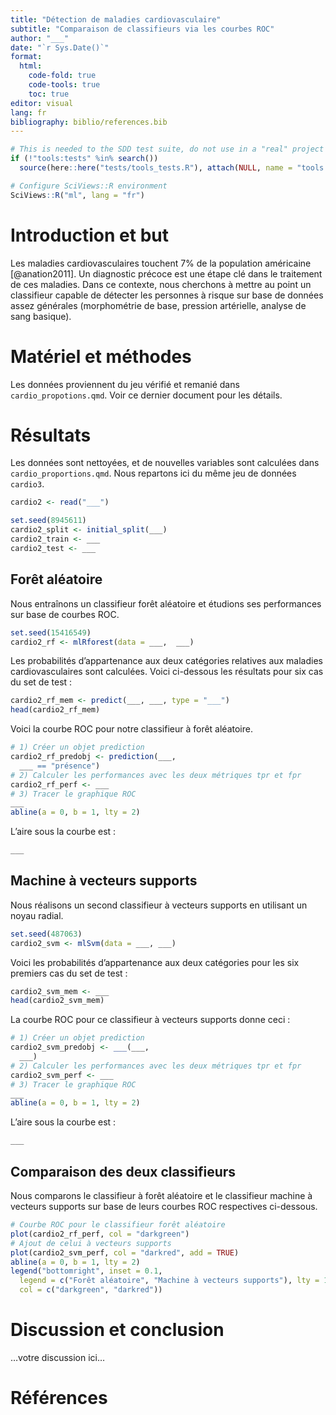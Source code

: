 ```yaml
---
title: "Détection de maladies cardiovasculaire"
subtitle: "Comparaison de classifieurs via les courbes ROC"
author: "___"
date: "`r Sys.Date()`"
format:
  html:
    code-fold: true
    code-tools: true
    toc: true
editor: visual
lang: fr
bibliography: biblio/references.bib
---
```


```r
# This is needed to the SDD test suite, do not use in a "real" project
if (!"tools:tests" %in% search())
  source(here::here("tests/tools_tests.R"), attach(NULL, name = "tools:tests"))

# Configure SciViews::R environment
SciViews::R("ml", lang = "fr")
```

# Introduction et but

Les maladies cardiovasculaires touchent 7% de la population américaine [@anation2011]. Un diagnostic précoce est une étape clé dans le traitement de ces maladies. Dans ce contexte, nous cherchons à mettre au point un classifieur capable de détecter les personnes à risque sur base de données assez générales (morphométrie de base, pression artérielle, analyse de sang basique).

# Matériel et méthodes

Les données proviennent du jeu vérifié et remanié dans `cardio_propotions.qmd`. Voir ce dernier document pour les détails.

# Résultats

Les données sont nettoyées, et de nouvelles variables sont calculées dans `cardio_proportions.qmd`. Nous repartons ici du même jeu de données `cardio3`.

```r
cardio2 <- read("___")
```

<!--% Divisez votre jeu de données en cardio3_train et cardio3_test (2/3 en apprentissage, stratifié en fonction de cardio) -->

```r
set.seed(8945611)
cardio2_split <- initial_split(___)
cardio2_train <- ___
cardio2_test <- ___
```

## Forêt aléatoire

Nous entraînons un classifieur forêt aléatoire et étudions ses performances sur base de courbes ROC.

<!--% Entraînez un classifieur par forêt aléatoire sur cardio_train afin de prédire la variable `cardio`. Limitez le nombre d'arbres à 200 (considérez que vous avez obtenu cette valeur sur base d'une optimisation étape par étape de votre classifieur). -->

```r
set.seed(15416549)
cardio2_rf <- mlRforest(data = ___,  ___)
```

Les probabilités d'appartenance aux deux catégories relatives aux maladies cardiovasculaires sont calculées. Voici ci-dessous les résultats pour six cas du set de test :

<!--% Calculez les probabilités d'appartenance aux classes à partir de votre classifieur en utilisant le set de test -->

```r
cardio2_rf_mem <- predict(___, ___, type = "___")
head(cardio2_rf_mem)
```

Voici la courbe ROC pour notre classifieur à forêt aléatoire.

<!--% Calculez et affichez la courbe ROC pour ce classifieur en utilisant les métriques tpr et fpr -->

```r
# 1) Créer un objet prediction
cardio2_rf_predobj <- prediction(___,
  ___ == "présence")
# 2) Calculer les performances avec les deux métriques tpr et fpr
cardio2_rf_perf <- ___
# 3) Tracer le graphique ROC
___
abline(a = 0, b = 1, lty = 2)
```

L'aire sous la courbe est :

<!-- Calculez l'aire sous la courbe ROC. -->

```r
___
```

## Machine à vecteurs supports

Nous réalisons un second classifieur à vecteurs supports en utilisant un noyau radial.

<!--% Entraînez un second classifieur à l'aide de la machine à vecteurs supports avec le même set d'apprentissage -->

<!--# La méthode SVM a beaucoup de paramètres à optimiser, mais dans le cadre de cet exercice, commencez par la version avec tous les paramètres par défaut, et donc, un noyau radial. S'il reste du temps quand vous avez tout fini, vous pouvez explorer d'autres valeurs des paramètres et comparer toujours avec courbe ROC les versions originale et optimisée (vous pouvez ajouter une troisième courbe sur le graphique final du document). -->

```r
set.seed(487063)
cardio2_svm <- mlSvm(data = ___, ___)
```

Voici les probabilités d'appartenance aux deux catégories pour les six premiers cas du set de test :

<!--% Calculez les probabilités d'appartenance aux classes à partir de votre classifieur via le set de test. -->

```r
cardio2_svm_mem <- ___
head(cardio2_svm_mem)
```

La courbe ROC pour ce classifieur à vecteurs supports donne ceci :

<!--% Calculez et affichez la courbe ROC pour ce classifieur en utilisant les métriques tpr et fpr. -->

```r
# 1) Créer un objet prediction
cardio2_svm_predobj <- ___(___,
  ___)
# 2) Calculer les performances avec les deux métriques tpr et fpr
cardio2_svm_perf <- ___
# 3) Tracer le graphique ROC
___
abline(a = 0, b = 1, lty = 2)
```

L'aire sous la courbe est :

<!-- Calculez l'aire sous la courbe ROC. -->

```r
___
```

## Comparaison des deux classifieurs

Nous comparons le classifieur à forêt aléatoire et le classifieur machine à vecteurs supports sur base de leurs courbes ROC respectives ci-dessous.

<!--% Comparez les deux classifieurs en affichant leurs courbes ROC sur un même graphique (le code est rédigé pour vous, vous n'avez rien à changer mais assurez-vous de bien le comprendre). -->

```r
# Courbe ROC pour le classifieur forêt aléatoire
plot(cardio2_rf_perf, col = "darkgreen")
# Ajout de celui à vecteurs supports
plot(cardio2_svm_perf, col = "darkred", add = TRUE)
abline(a = 0, b = 1, lty = 2)
legend("bottomright", inset = 0.1,
  legend = c("Forêt aléatoire", "Machine à vecteurs supports"), lty = 1,
  col = c("darkgreen", "darkred"))
```

# Discussion et conclusion

<!--% Indiquez ci-dessous en 3 phrases maximum quel classifieur vous considérez comme le meilleur, et pourquoi ? Est-il le meilleur quel que soit le seuil de détection retenu ? -->

...votre discussion ici...

<!--# Les combinaisons utilisées ici (train/test + courbes ROC) pour comparer deux algorithmes de classification, ou dans le document cardio_proportions.qmd (validation croisée et manipulation des propriétés/des priors) peuvent être recombinées à souhait. Il est possible d'utiliser la validation croisée partout, sauf si l'on a dupliqué les items, tout comme il est possible d'utiliser la séparation en set d'apprentissage et de test partout (avec des temps de calcul plus rapides) si le nombre d'items est suffisant. De même, les métriques issues de la matrice de confusion et les courbes ROC se complètent plus qu'elles ne sont en concurrence pour vous permettre de choisir le meilleur classifieur. Ici, pour l'exercice, les deux sont compartimentés dans deux fichiers différents, mais rien ne vous empêche de les utiliser de manière concomitante pour vos classifieurs binaires. -->

# Références
